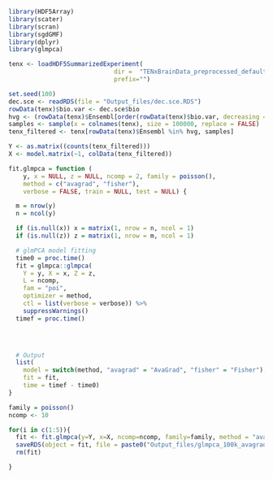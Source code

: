 
```r
library(HDF5Array)
library(scater)
library(scran)
library(sgdGMF)
library(dplyr)
library(glmpca)
```


```r
tenx <- loadHDF5SummarizedExperiment(
                             dir =  "TENxBrainData_preprocessed_default", 
                             prefix="")
```


```r
set.seed(100)
dec.sce <- readRDS(file = "Output_files/dec.sce.RDS")
rowData(tenx)$bio.var <- dec.sce$bio
hvg <- (rowData(tenx)$Ensembl[order(rowData(tenx)$bio.var, decreasing = TRUE)])[1:500]
samples <- sample(x = colnames(tenx), size = 100000, replace = FALSE)
tenx_filtered <- tenx[rowData(tenx)$Ensembl %in% hvg, samples]
```


```r
Y <- as.matrix((counts(tenx_filtered)))
X <- model.matrix(~1, colData(tenx_filtered))
```

```r
fit.glmpca = function (
    y, x = NULL, z = NULL, ncomp = 2, family = poisson(),
    method = c("avagrad", "fisher"),
    verbose = FALSE, train = NULL, test = NULL) {

  m = nrow(y)
  n = ncol(y)

  if (is.null(x)) x = matrix(1, nrow = n, ncol = 1)
  if (is.null(z)) z = matrix(1, nrow = m, ncol = 1)

  # glmPCA model fitting
  time0 = proc.time()
  fit = glmpca::glmpca(
    Y = y, X = x, Z = z,
    L = ncomp,
    fam = "poi",
    optimizer = method,
    ctl = list(verbose = verbose)) %>%
    suppressWarnings()
  timef = proc.time()


 

  # Output
  list(
    model = switch(method, "avagrad" = "AvaGrad", "fisher" = "Fisher"),
    fit = fit,
    time = timef - time0)
}

```

```r
family = poisson()
ncomp <- 10

for(i in c(1:5)){
  fit <- fit.glmpca(y=Y, x=X, ncomp=ncomp, family=family, method = "avagrad")
  saveRDS(object = fit, file = paste0("Output_files/glmpca_100k_avagrad_def_", i, ".RDS"))
  rm(fit)

}


```

